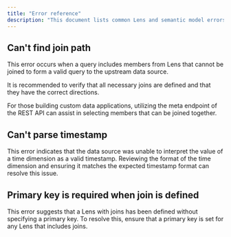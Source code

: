 ```yaml
---
title: "Error reference"
description: "This document lists common Lens and semantic model errors found in logs and API responses, along with guidance on resolving them."
---
```



## Can't find join path

This error occurs when a query includes members from Lens that cannot be joined to form a valid query to the upstream data source.

It is recommended to verify that all necessary joins are defined and that they have the correct directions.

For those building custom data applications, utilizing the meta endpoint of the REST API can assist in selecting members that can be joined together.

## Can't parse timestamp

This error indicates that the data source was unable to interpret the value of a time dimension as a valid timestamp. Reviewing the format of the time dimension and ensuring it matches the expected timestamp format can resolve this issue.

## Primary key is required when join is defined

This error suggests that a Lens with joins has been defined without specifying a primary key. To resolve this, ensure that a primary key is set for any Lens that includes joins.